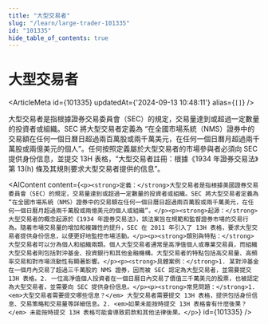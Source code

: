 ```yaml
---
title: "大型交易者"
slug: "/learn/large-trader-101335"
id: "101335"
hide_table_of_contents: true
---
```



# 大型交易者

<ArticleMeta id={101335} updatedAt={'2024-09-13 10:48:11'} alias={`[]`} />
<div className='border-solid border-b border-t-0 my-4 border-[var(--ifm-color-gray-300)]' />

大型交易者是指根據證券交易委員會（SEC）的規定，交易量達到或超過一定數量的投資者或組織。SEC 將大型交易者定義為 “在全國市場系統（NMS）證券中的交易額在任何一個日曆日超過兩百萬股或兩千萬美元，在任何一個日曆月超過兩千萬股或兩億美元的個人”。任何按照定義屬於大型交易者的市場參與者必須向 SEC 提供身份信息，並提交 13H 表格，“大型交易者註冊：根據《1934 年證券交易法》第 13(h) 條及其規則要求大型交易者提供的信息”。

<AIContent content={`<p><strong>定義：</strong>大型交易者是指根據美國證券交易委員會（SEC）的規定，交易量達到或超過一定數量的投資者或組織。SEC 將大型交易者定義為 “在全國市場系統（NMS）證券中的交易額在任何一個日曆日超過兩百萬股或兩千萬美元，在任何一個日曆月超過兩千萬股或兩億美元的個人或組織”。</p><p><strong>起源：</strong>大型交易者的概念起源於《1934 年證券交易法》，該法案旨在規範和監督證券市場的交易行為。隨着市場交易量的增加和複雜性的提升，SEC 在 2011 年引入了 13H 表格，要求大型交易者提供身份信息，以便更好地監控市場活動。</p><p><strong>類別與特點：</strong>大型交易者可以分為個人和組織兩類。個人大型交易者通常是高淨值個人或專業交易員，而組織大型交易者則包括對沖基金、投資銀行和其他金融機構。大型交易者的特點包括高交易量、高頻率交易和對市場流動性有顯著影響。</p><p><strong>具體案例：</strong>1. 某對沖基金在一個月內交易了超過三千萬股的 NMS 證券，因而被 SEC 認定為大型交易者，並需要提交 13H 表格。2. 一位高淨值個人投資者在一個日曆日內交易了價值三千萬美元的股票，也被認定為大型交易者，並需要向 SEC 提供身份信息。</p><p><strong>常見問題：</strong>1. <em>大型交易者需要提交哪些信息？</em> 大型交易者需要提交 13H 表格，提供包括身份信息、交易策略和交易量等詳細信息。2. <em>如果未能按時提交 13H 表格會有什麼後果？</em> 未能按時提交 13H 表格可能會導致罰款和其他法律後果。</p>`} id={101335} />
